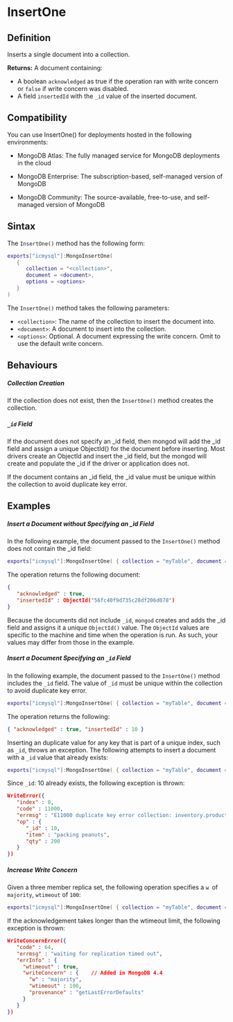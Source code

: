 
# InsertOne

## Definition
Inserts a single document into a collection.

**Returns:** A document containing:
- A boolean `acknowledged` as true if the operation ran with write concern or `false` if write concern was disabled.
- A field `insertedId` with the `_id` value of the inserted document.

## Compatibility
You can use InsertOne() for deployments hosted in the following environments:
- MongoDB Atlas: The fully managed service for MongoDB deployments in the cloud

- MongoDB Enterprise: The subscription-based, self-managed version of MongoDB

- MongoDB Community: The source-available, free-to-use, and self-managed version of MongoDB

## Sintax
The `InsertOne()` method has the following form:
```lua
exports["icmysql"]:MongoInsertOne(
   {
      collection = "<collection>",
      document = <document>,
      options = <options>
   }
)
```
The `InsertOne()` method takes the following parameters:
- `<collection>`: The name of the collection to insert the document into.
- `<document>`: A document to insert into the collection.
- `<options>`: Optional. A document expressing the write concern. Omit to use the default write concern.

## Behaviours
##### **Collection Creation**
If the collection does not exist, then the `InsertOne()` method creates the collection.

##### **`_id` Field**
If the document does not specify an _id field, then mongod will add the _id field and assign a unique ObjectId() for the document before inserting. Most drivers create an ObjectId and insert the _id field, but the mongod will create and populate the _id if the driver or application does not.

If the document contains an _id field, the _id value must be unique within the collection to avoid duplicate key error.

## Examples
##### **Insert a Document without Specifying an _id Field**
In the following example, the document passed to the `InsertOne()` method does not contain the _id field:
```lua
exports["icmysql"]:MongoInsertOne( { collection = "myTable", document = {item = "card", qty = 15 }} );
```
The operation returns the following document:
```json
{
   "acknowledged" : true,
   "insertedId" : ObjectId("56fc40f9d735c28df206d078")
}
```
Because the documents did not include `_id`, `mongod` creates and adds the _id field and assigns it a unique `ObjectId()` value.
The `ObjectId` values are specific to the machine and time when the operation is run. As such, your values may differ from those in the example.

##### **Insert a Document Specifying an `_id` Field**
In the following example, the document passed to the `InsertOne()` method includes the `_id` field. The value of `_id` must be unique within the collection to avoid duplicate key error.
```lua
exports["icmysql"]:MongoInsertOne( { collection = "myTable", document = { _id = 1, item = "card", qty = 15 }} );
```
The operation returns the following:
```json
{ "acknowledged" : true, "insertedId" : 10 }
```
Inserting an duplicate value for any key that is part of a unique index, such as `_id`, throws an exception. The following attempts to insert a document with a `_id` value that already exists:
```lua
exports["icmysql"]:MongoInsertOne( { collection = "myTable", document = { _id = 1, item = "card", qty = 15 }} );
```
Since `_id`: 10 already exists, the following exception is thrown:
```json
WriteError({
   "index" : 0,
   "code" : 11000,
   "errmsg" : "E11000 duplicate key error collection: inventory.products index: _id_ dup key: { : 10.0 }",
   "op" : {
      "_id" : 10,
      "item" : "packing peanuts",
      "qty" : 200
   }
})
```

##### **Increase Write Concern**
Given a three member replica set, the following operation specifies a `w `of `majority`, `wtimeout` of `100`:
```lua
exports["icmysql"]:MongoInsertOne( { collection = "myTable", document = { "item": "envelopes", "qty": 100, type: "Self-Sealing" }, options = { w = "majority", wtimeout = 100 } } );
```
If the acknowledgement takes longer than the wtimeout limit, the following exception is thrown:
```json
WriteConcernError({
   "code" : 64,
   "errmsg" : "waiting for replication timed out",
   "errInfo" : {
     "wtimeout" : true,
     "writeConcern" : {    // Added in MongoDB 4.4
       "w" : "majority",
       "wtimeout" : 100,
       "provenance" : "getLastErrorDefaults"
     }
   }
})
```